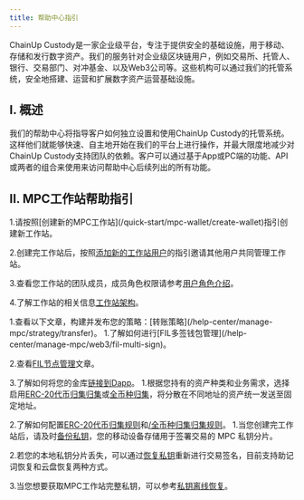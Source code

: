 ---
title: 帮助中心指引
---

 ChainUp Custody是一家企业级平台，专注于提供安全的基础设施，用于移动、存储和发行数字资产。我们的服务针对企业级区块链用户，例如交易所、托管人、银行、交易部门、对冲基金、以及Web3公司等。这些机构可以通过我们的托管系统，安全地搭建、运营和扩展数字资产运营基础设施。

## I. 概述

我们的帮助中心将指导客户如何独立设置和使用ChainUp Custody的托管系统。这样他们就能够快速、自主地开始在我们的平台上进行操作，并最大限度地减少对ChainUp Custody支持团队的依赖。客户可以通过基于App或PC端的功能、API 或两者的组合来使用来访问帮助中心后续列出的所有功能。

## II. MPC工作站帮助指引

<Accordion title="创建并设置您的工作站">
1.请按照[创建新的MPC工作站](/quick-start/mpc-wallet/create-wallet)指引创建新工作站。

2.创建完工作站后，按照[添加新的工作站用户](/help-center/manage-mpc/user-setting/add-user)的指引邀请其他用户共同管理工作站。

3.查看您工作站的团队成员，成员角色权限请参考[用户角色介绍](/help-center/manage-mpc/user-setting/user-role)。

4.了解工作站的相关信息[工作站架构](/help-center/manage-mpc/my-wallet/address-format)。

</Accordion>


<Accordion title="设置您的策略引擎">
1.查看以下文章，构建并发布您的策略：[转账策略](/help-center/manage-mpc/strategy/transfer)。

</Accordion>
<Accordion title="使用Web3功能">
1.了解如何进行[FIL多签钱包管理](/help-center/manage-mpc/web3/fil-multi-sign)。

2.查看[FIL节点管理](/help-center/manage-mpc/web3/fil-node)文章。

3.了解如何将您的金库[链接到Dapp](/help-center/manage-mpc/web3/dapp)。
</Accordion>
<Accordion title="自动归集资产">
1.根据您持有的资产种类和业务需求，选择启用[ERC-20代币归集归集](/help-center/manage-mpc/consolidation/contact/about)或[全币种归集](/help-center/manage-mpc/consolidation/co-signer/about)，将分散在不同地址的资产统一发送至固定地址。

2.了解如何配置[ERC-20代币归集规则](/help-center/manage-mpc/consolidation/contact/rules)和[/全币种归集归集规则](/help-center/manage-mpc/consolidation/co-signer/rules)。
</Accordion>
<Accordion title="管理您的工作站私钥">
1.当您创建完工作站后，请及时[备份私钥](/quick-start/mpc-wallet/private-manage/private-backup)，您的移动设备存储用于签署交易的 MPC 私钥分片。

2.若您的本地私钥分片丢失，可以通过[恢复私钥](/quick-start/mpc-wallet/private-manage/private-recover)重新进行交易签名，目前支持助记词恢复和云盘恢复两种方式。

3.当您想要获取MPC工作站完整私钥，可以参考[私钥离线恢复](/help-center/manage-mpc/my-wallet/off-line-tool)。

</Accordion>